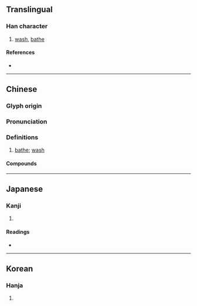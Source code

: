 {{character info/new}}
==Translingual==

===Han character===
{{Han char|rn=85|rad=水|as=13|sn=16|four=36194|canj=ERRD|ids=⿰氵喿}}

# [[wash]], [[bathe]]

====References====
* {{Han ref|kx=0652.400|dkj=18379|dj=1062.290|hdz=31756.050|uh=6FA1|ud=28577|bh=BEFE|bd=48894}}

----

==Chinese==
{{zh-forms}}

===Glyph origin===
{{Han etym}}

===Pronunciation===
{{zh-pron
|m=zǎo
|c=zou2,cou3
|mc=y
|oc=y
|cat=
}}

===Definitions===
{{zh-hanzi}}

# [[bathe]]; [[wash]]

====Compounds====
{{zh-der|冷水澡|搓澡|擦澡|洗澡|澡堂|澡盆|澡盤|澡豆|澡身浴德|澡雪}}

----

==Japanese==

===Kanji===
{{ja-kanji|grade=|rs=水13}}

# {{defn|lang=ja|sort=水13}}

====Readings====
* {{ja-readings|on=[[そう]] (sō)|kun=[[あらう]] (arau)}}

----

==Korean==

===Hanja===
{{ko-hanja|hangeul=조|eumhun=|rv=jo|mr=cho|y=co}}

# {{defn|lang=ko|sort=水13}}